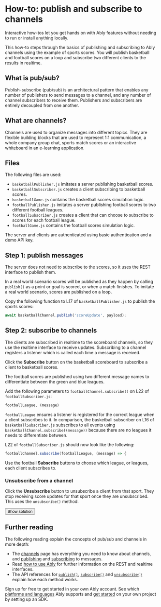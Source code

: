 # How-to: publish and subscribe to channels

Interactive how-tos let you get hands on with Ably features without needing to run or install anything locally.

This how-to steps through the basics of publishing and subscribing to Ably channels using the example of sports scores. You will publish basketball and football scores on a loop and subscribe two different clients to the results in realtime.

## What is pub/sub?

Publish-subscribe (pub/sub) is an architectural pattern that enables any number of publishers to send messages to a channel, and any number of channel subscribers to receive them. Publishers and subscribers are entirely decoupled from one another.

## What are channels?

Channels are used to organize messages into different topics. They are flexible building blocks that are used to represent 1:1 communication, a whole company group chat, sports match scores or an interactive whiteboard in an e-learning application.

## Files

The following files are used:

* `basketballPublisher.js` imitates a server publishing basketball scores.
* `basketballSubscriber.js` creates a client subscribing to basketball scores.
* `basketballGame.js` contains the basketball scores simulation logic.
* `footballPublisher.js` imitates a server publishing football scores to two different football leagues.
* `footballSubscriber.js` creates a client that can choose to subscribe to scores for each football league.
* `footballGame.js` contains the football scores simulation logic.

The server and clients are authenticated using basic authentication and a demo API key.

## Step 1: publish messages

The server does not need to subscribe to the scores, so it uses the REST interface to publish them.

In a real world scenario scores will be published as they happen by calling `publish()` as a point or goal is scored, or when a match finishes. To imitate a real world scenario, scores are published on a loop.

Copy the following function to L17 of `basketballPublisher.js` to publish the sports scores:

```javascript
await basketballChannel.publish('scoreUpdate', payload);
```

## Step 2: subscribe to channels

The clients are subscribed in realtime to the scoreboard channels, so they use the realtime interface to receive updates. Subscribing to a channel registers a listener which is called each time a message is received.

Click the **Subscribe** button on the basketball scoreboard to subscribe a client to basketball scores.

The football scores are published using two different message names to differentiate between the green and blue leagues.

Add the following parameters to `footballChannel.subscribe()` on L22 of `footballSubscriber.js`:

```javascript
footballLeague, (message)
```

`footballLeague` ensures a listener is registered for the correct league when a client subscribes to it. In comparison, the basketball subscriber on L16 of `basketballSubscriber.js` subscribes to all events using `basketballChannel.subscribe((message))` because there are no leagues it needs to differentiate between.

L22 of `footballSubscriber.js` should now look like the following:

```javascript
footballChannel.subscribe(footballLeague, (message) => {
```

Use the football **Subscribe** buttons to choose which league, or leagues, each client subscribes to.

### Unsubscribe from a channel

Click the **Unsubscribe** button to unsubscribe a client from that sport. They stop receiving score updates for that sport once they are unsubscribed. This uses the `unsubscribe()` method.

<button onClick={props.showSolution} className="ui-btn">Show solution</button>

## Further reading

The following reading explain the concepts of pub/sub and channels in more depth:

* The [channels](/channels) page has everything you need to know about channels, and [publishing](/channels#publish) and [subscribing](/channels#subscribe) to messages.
* Read [how to use Ably](/basics/use-ably) for further information on the REST and realtime interfaces.
* The API references for [`publish()`](/api/rest-sdk/channels#publish), [`subscribe()`](/api/realtime-sdk/channels#subscribe) and [`unsubscribe()`](api/realtime-sdk/channels#unsubscribe) explain how each method works.

Sign up for free to get started in your own Ably account. See which [platforms and languages](/getting-started/sdks) Ably supports and [get started](/getting-started/setup) on your own project by setting up an SDK.
